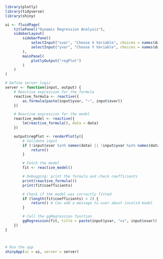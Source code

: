 ```r
library(plotly)
library(tidyverse)
library(shiny)

ui <- fluidPage(
    titlePanel("Dynamic Regression Analysis"),
    sidebarLayout(
        sidebarPanel(
            selectInput("xvar", "Choose X Variable", choices = names(data)),
            selectInput("yvar", "Choose Y Variable", choices = names(data))
        ),
        mainPanel(
            plotlyOutput("regPlot")
        )
    )
)

# Define server logic
server <- function(input, output) {
    # Reactive expression for the formula
    reactive_formula <- reactive({
        as.formula(paste(input$yvar, "~", input$xvar))
    })

    # Reactive expression for the model
    reactive_model <- reactive({
        lm(reactive_formula(), data = data)
    })

    output$regPlot <- renderPlotly({
        # Validate input
        if (!input$xvar %in% names(data) || !input$yvar %in% names(data)) {
            return()
        }

        # Fetch the model
        fit <- reactive_model()

        # Debugging: print the formula and check coefficients
        print(reactive_formula())
        print(fit$coefficients)

        # Check if the model was correctly fitted
        if (length(fit$coefficients) < 2) {
            return() # Can add a message to user about invalid model
        }

        # Call the ggRegression function
        ggRegression(fit, title = paste(input$yvar, "vs", input$xvar))
    })
}



# Run the app
shinyApp(ui = ui, server = server)
```